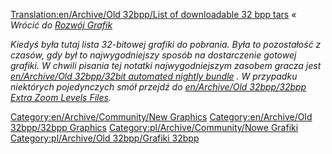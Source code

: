 [[Translation:en/Archive/Old 32bpp/List of downloadable 32 bpp tars]]
<!--{{shortcut|32bpp list}}-->
''« Wrócić do [[pl/Development/NewGRF/Main Page|Rozwój Grafik]]''

<!--{{historic|Separately downloadable 32bpp graphics are supported in '''OpenTTD 0.6.0 beta 1''' till OpenTTD 1.1. To use them, you have to place the TARs in your <code>data</code> directory and start OpenTTD with a 32bpp [[blitter]]. You can find more information in the article [[playing with 32bpp graphics]].'' See also the [[32bpp Extra Zoom Levels|Extra Zoom Levels]] project. -->
{{pl/Historyczne|Oddzielnie pobierane grafiki 32bpp są obsługiwane w '''OpenTTD 0.6.0 beta 1''' do OpenTTD 1.1. Aby z nich skorzystać, musisz umieścić pliki TAR w katalogu <code>data</code> i uruchomić OpenTTD z 32bpp [[pl/Archive/Source/Blitter|blitter]]. Więcej informacji można znaleźć w artykule [[en/Community/NewGRF/Playing with 32 bpp graphics]]. '' Zobacz także projekt [[en/Community/NewGRF/Playing with 32 bpp graphics|Extra Zoom Levels]].<!--gra z grafiką 32bpp, Dodatkowe powiększenie 32bpp|Dodatkowe poziomy powiększenia-->

OpenTTD 1.2.0 i nowsze obsługują 32bpp bezpośrednio przez obsługę NewGRF}}

''Kiedyś była tutaj lista 32-bitowej grafiki do pobrania. Była to pozostałość z czasów, gdy był to najwygodniejszy sposób na dostarczenie gotowej grafiki. W chwili pisania tej notatki najwygodniejszym zasobem gracza jest [[en/Archive/Old 32bpp/32bit automated nightly bundle]] . W przypadku niektórych pojedynczych smół przejdź do [[en/Archive/Old 32bpp/32bpp Extra Zoom Levels Files]].''

<!--{{Navbox Graphics Development}}-->{{pl/Archive/Old 32bpp/Navbox Programowanie grafik}}

[[Category:en/Archive/Community/New Graphics]] [[Category:en/Archive/Old 32bpp/32bpp Graphics]] [[Category:pl/Archive/Community/Nowe Grafiki]] [[Category:pl/Archive/Old 32bpp/Grafiki 32bpp]]